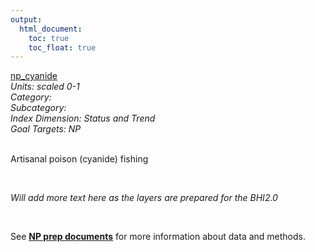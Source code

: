 ```yaml
---
output:
  html_document:
    toc: true
    toc_float: true
---
```


[np_cyanide](https://github.com/OHI-Science/bhi/blob/master/baltic/layers/np_cyanide_gl2018placeholder.csv)\
*Units: scaled 0-1*\
*Category:*\
*Subcategory:*\
*Index Dimension: Status and Trend*\
*Goal Targets: NP*\
<br>

Artisanal poison (cyanide) fishing

<br>

*Will add more text here as the layers are prepared for the BHI2.0*

<br>

See [**NP prep documents**](https://github.com/OHI-Science/bhi-1.0-archive/blob/draft/baltic2015/prep/NP/np_prep.md) for more information about data and methods.

<br>

